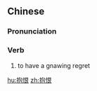 ==Chinese==
{{zh-forms}}

===Pronunciation===
{{zh-pron
|m=bàohèn
|cat=v
}}

===Verb===
{{zh-verb}}

# to have a gnawing regret

[[hu:抱恨]]
[[zh:抱恨]]